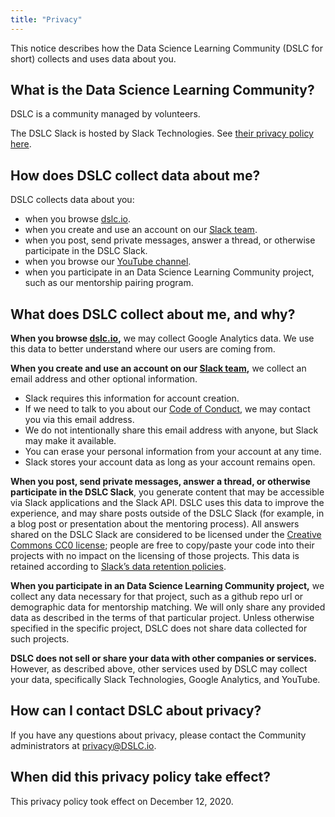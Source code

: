 ```yaml
---
title: "Privacy"
---
```


This notice describes how the Data Science Learning Community (DSLC for short) collects and uses data about you.

## What is the Data Science Learning Community?

DSLC is a community managed by volunteers.

The DSLC Slack is hosted by Slack Technologies. See [their privacy policy here](https://slack.com/legal).

## How does DSLC collect data about me?

DSLC collects data about you:

* when you browse [dslc.io](https://dslc.io/).
* when you create and use an account on our [Slack team](http://dslc.io/join).
* when you post, send private messages, answer a thread, or otherwise participate in the DSLC Slack.
* when you browse our [YouTube channel](https://www.youtube.com/R4DSOnlineLearningCommunity).
* when you participate in an Data Science Learning Community project, such as our mentorship pairing program.

## What does DSLC collect about me, and why?

**When you browse [dslc.io](https://dslc.io/),** we may collect Google Analytics data. We use this data to better understand where our users are coming from.

**When you create and use an account on our [Slack team](http://dslc.io/join),** we collect an email address and other optional information. 

* Slack requires this information for account creation. 
* If we need to talk to you about our [Code of Conduct](conduct.html), we may contact you via this email address. 
* We do not intentionally share this email address with anyone, but Slack may make it available.
* You can erase your personal information from your account at any time.
* Slack stores your account data as long as your account remains open.

**When you post, send private messages, answer a thread, or otherwise participate in the DSLC Slack**, you generate content that may be accessible via Slack applications and the Slack API. DSLC uses this data to improve the experience, and may share posts outside of the DSLC Slack (for example, in a blog post or presentation about the mentoring process). All answers shared on the DSLC Slack are considered to be licensed under the [Creative Commons CC0 license](https://creativecommons.org/share-your-work/public-domain/cc0/); people are free to copy/paste your code into their projects with no impact on the licensing of those projects. This data is retained according to [Slack's data retention policies](https://slack.com/trust/privacy/privacy-policy#retention).

**When you participate in an Data Science Learning Community project,** we collect any data necessary for that project, such as a github repo url or demographic data for mentorship matching. We will only share any provided data as described in the terms of that particular project. Unless otherwise specified in the specific project, DSLC does not share data collected for such projects.

**DSLC does not sell or share your data with other companies or services.** However, as described above, other services used by DSLC may collect your data, specifically Slack Technologies, Google Analytics, and YouTube.

## How can I contact DSLC about privacy?

If you have any questions about privacy, please contact the Community administrators at [privacy\@DSLC.io](mailto:privacy@DSLC.io).

## When did this privacy policy take effect?

This privacy policy took effect on December 12, 2020.
